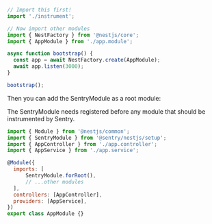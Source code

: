 ```javascript {filename: main.ts}
// Import this first!
import './instrument';

// Now import other modules
import { NestFactory } from '@nestjs/core';
import { AppModule } from './app.module';

async function bootstrap() {
  const app = await NestFactory.create(AppModule);
  await app.listen(3000);
}

bootstrap();
```

Then you can add the SentryModule as a root module:

<Note>The SentryModule needs registered before any module that should be instrumented by Sentry.</Note>

```javascript {filename: app.module.ts} {7}
import { Module } from '@nestjs/common';
import { SentryModule } from '@sentry/nestjs/setup';
import { AppController } from './app.controller';
import { AppService } from './app.service';

@Module({
  imports: [
      SentryModule.forRoot(),
      // ...other modules
  ],
  controllers: [AppController],
  providers: [AppService],
})
export class AppModule {}
```

